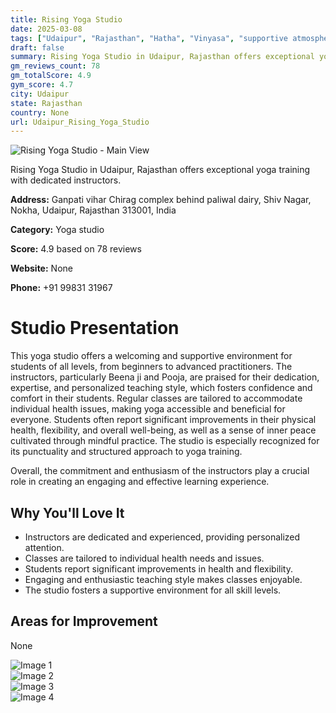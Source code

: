 ```yaml
---
title: Rising Yoga Studio
date: 2025-03-08
tags: ["Udaipur", "Rajasthan", "Hatha", "Vinyasa", "supportive atmosphere", "dedicated instructors", "Udaipur"]  
draft: false
summary: Rising Yoga Studio in Udaipur, Rajasthan offers exceptional yoga training with dedicated instructors.
gm_reviews_count: 78
gm_totalScore: 4.9
gym_score: 4.7
city: Udaipur
state: Rajasthan
country: None
url: Udaipur_Rising_Yoga_Studio
---
```


<div className="aspect-[16/9] relative my-8">
  <img 
    src="https://lh5.googleusercontent.com/p/AF1QipOSBk3MRKkOtRrbx1AIuUengw2hPBUQJ-IQhMOp=w1920-h1080-k-no"
    alt="Rising Yoga Studio - Main View"
    className="object-cover absolute inset-0 w-full h-full rounded-lg"
  />
</div>

Rising Yoga Studio in Udaipur, Rajasthan offers exceptional yoga training with dedicated instructors.

**Address:** Ganpati vihar Chirag complex behind paliwal dairy, Shiv Nagar, Nokha, Udaipur, Rajasthan 313001, India

**Category:** Yoga studio

**Score:** 4.9 based on 78 reviews

**Website:** None

**Phone:** +91 99831 31967

# Studio Presentation

This yoga studio offers a welcoming and supportive environment for students of all levels, from beginners to advanced practitioners. The instructors, particularly Beena ji and Pooja, are praised for their dedication, expertise, and personalized teaching style, which fosters confidence and comfort in their students. Regular classes are tailored to accommodate individual health issues, making yoga accessible and beneficial for everyone. Students often report significant improvements in their physical health, flexibility, and overall well-being, as well as a sense of inner peace cultivated through mindful practice. The studio is especially recognized for its punctuality and structured approach to yoga training.

Overall, the commitment and enthusiasm of the instructors play a crucial role in creating an engaging and effective learning experience.

## Why You'll Love It

- Instructors are dedicated and experienced, providing personalized attention.
- Classes are tailored to individual health needs and issues.
- Students report significant improvements in health and flexibility.
- Engaging and enthusiastic teaching style makes classes enjoyable.
- The studio fosters a supportive environment for all skill levels.

## Areas for Improvement

None

<div className="grid grid-cols-1 xl:grid-cols-2 gap-4 my-8">
<div className="aspect-[4/3] relative"><img src="https://lh3.googleusercontent.com/p/AF1QipOoUbwD0tTkl5_lFTBHiZQww2-VcjsTw8uDDgX9=w1920-h1080-k-no" alt="Image 1" className="object-cover absolute inset-0 w-full h-full rounded-lg" /></div>
<div className="aspect-[4/3] relative"><img src="https://lh5.googleusercontent.com/p/AF1QipNUM92xabw10Evik6K_H7PhX97qPjlsg76U650S=w1920-h1080-k-no" alt="Image 2" className="object-cover absolute inset-0 w-full h-full rounded-lg" /></div>
<div className="aspect-[4/3] relative"><img src="https://lh5.googleusercontent.com/p/AF1QipMKTJKgvFpSPTAT381VAEs-VYFrZPRTvS9r4U0W=w1920-h1080-k-no" alt="Image 3" className="object-cover absolute inset-0 w-full h-full rounded-lg" /></div>
<div className="aspect-[4/3] relative"><img src="https://lh5.googleusercontent.com/p/AF1QipNpFdcUesNeri3SrAltCXWnRbLJxU-uerwZNx1T=w1920-h1080-k-no" alt="Image 4" className="object-cover absolute inset-0 w-full h-full rounded-lg" /></div>
</div>